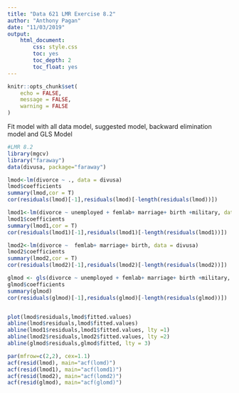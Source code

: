 ```yaml
---
title: "Data 621 LMR Exercise 8.2"
author: "Anthony Pagan"
date: "11/03/2019"
output: 
    html_document:
        css: style.css   
        toc: yes
        toc_depth: 2
        toc_float: yes
---
```


```r
knitr::opts_chunk$set(
	echo = FALSE,
	message = FALSE,
	warning = FALSE
)
```

Fit model with all data model, suggested model, backward elimination model and GLS Model

```r
#LMR 8.2
library(mgcv)
library("faraway")
data(divusa, package="faraway")

lmod<-lm(divorce ~ ., data = divusa)
lmod$coefficients
summary(lmod,cor = T)
cor(residuals(lmod)[-1],residuals(lmod)[-length(residuals(lmod))])

lmod1<-lm(divorce ~ unemployed + femlab+ marriage+ birth +military, data = divusa)
lmod1$coefficients
summary(lmod1,cor = T)
cor(residuals(lmod1)[-1],residuals(lmod1)[-length(residuals(lmod1))])

lmod2<-lm(divorce ~  femlab+ marriage+ birth, data = divusa)
lmod2$coefficients
summary(lmod2,cor = T)
cor(residuals(lmod2)[-1],residuals(lmod2)[-length(residuals(lmod2))])

glmod <- gls(divorce ~ unemployed + femlab+ marriage+ birth +military, correlation = corAR1 (form= ~year), data=na.omit(divusa))
glmod$coefficients
summary(glmod)
cor(residuals(glmod)[-1],residuals(glmod)[-length(residuals(glmod))])


plot(lmod$residuals,lmod$fitted.values)
abline(lmod$residuals,lmod$fitted.values)
abline(lmod1$residuals,lmod1$fitted.values, lty =1)
abline(lmod2$residuals,lmod2$fitted.values, lty =2)
abline(glmod$residuals,glmod$fitted, lty = 3)

par(mfrow=c(2,2), cex=1.1)
acf(resid(lmod), main="acf(lomd)")
acf(resid(lmod1), main="acf(lomd1)")
acf(resid(lmod2), main="acf(lomd2)")
acf(resid(glmod), main="acf(glomd)")


``` 



